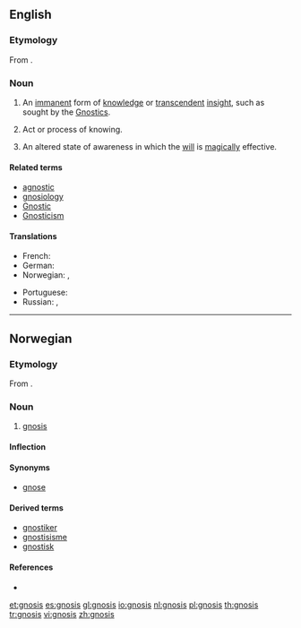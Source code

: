 ==English==

===Etymology===
From {{etyl|grc|en}} {{term|lang=grc|sc=polytonic|γνῶσις|tr=gnō̃sis||knowledge}}.

===Noun===
{{wikipedia}}
{{en-noun|gnoses}}

# {{context|gnosticism|lang=en}} An [[immanent]] form of [[knowledge]] or [[transcendent]] [[insight]], such as sought by the [[Gnostic]]s.
# Act or process of knowing.
# {{context|occult|lang=en}} An altered state of awareness in which the [[will]] is [[magically]] effective.

====Related terms====
* [[agnostic]]
* [[gnosiology]]
* [[Gnostic]]
* [[Gnosticism]]

====Translations====
{{trans-top|gnosis}}
* French: {{t+|fr|gnose|f}}
* German: {{t+|de|Gnosis|f}}
* Norwegian: {{t|no|gnose|m}}, {{t|no|gnosis|m}}
{{trans-mid}}
* Portuguese: {{t+|pt|gnose|f}}
* Russian: {{t+|ru|гнозис|tr=gnózis|sc=Cyrl}}, {{t|ru|гносис|tr=gnósis|sc=Cyrl}}
{{trans-bottom}}

----

==Norwegian==

===Etymology===
From {{etyl|grc|no}} {{term|lang=grc|sc=polytonic|γνῶσις|tr=gnō̃sis||knowledge}}.

===Noun===
{{head|no|noun|g=m}}

# {{context|gnosticism|singulare tantum|lang=no}} [[gnosis]]

====Inflection====
{{no-noun-infl|nb-class=m1|nn-class=n1}}

====Synonyms====
* [[gnose]]

====Derived terms====
* [[gnostiker]]
* [[gnostisisme]]
* [[gnostisk]]

====References====
* {{R:Ordnett}}

[[et:gnosis]]
[[es:gnosis]]
[[gl:gnosis]]
[[io:gnosis]]
[[nl:gnosis]]
[[pl:gnosis]]
[[th:gnosis]]
[[tr:gnosis]]
[[vi:gnosis]]
[[zh:gnosis]]